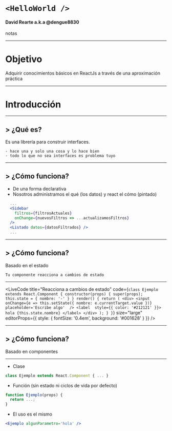 
<!--
 Fuentes para marcado
https://github.com/adam-p/markdown-here/wiki/Markdown-Cheatsheet
https://github.com/jxnblk/mdx-deck
 -->
<Head>
  <title>Taller ReactJS FLISoL 2019</title>
</Head>

# `<HelloWorld />`

#### David Rearte a.k.a @dengue8830

<Notes>
notas
</Notes>

---

# Objetivo
Adquirir conocimientos básicos en ReactJs a través de una aproximación práctica

---

# Introducción

---

## > ¿Qué es?
Es una librería para construir interfaces.

```notes
- hace una y solo una cosa y lo hace bien
- todo lo que no sea interfaces es problema tuyo
```

---

## > ¿Cómo funciona?

- De una forma declarativa
- Nosotros administramos el qué (los datos) y react el cómo (pintado)

```jsx
  ...
  <Sidebar
    filtros={filtrosActuales}
    onChange={nuevosFiltros => ...actualizamosFiltros}
  />
  <Listado datos={datosFiltrados} />
  ...
```

---

## > ¿Cómo funciona?

Basado en el estado
```notes
Tu componente reacciona a cambios de estado
```

---

<LiveCode title="Reacciona a cambios de estado" code={`
class Ejemplo extends React.Component {
  constructor(props) {
    super(props);
    this.state = {
      nombre: '-'
    }
  }
  render() {
    return (
      <div>
        <input
          onChange={e => this.setState({ nombre: e.currentTarget.value })}
          placeholder='Escribe algo' 
        />
        <label 
          style={{ color: '#212121' }}>
           hola {this.state.nombre}
          </label>
      </div>
    );
  }
}
`} size="large" editorProps={{ style: { fontSize: '0.4em', background: '#001628' } }} />

---

## > ¿Cómo funciona?
Basado en componentes

---

- Clase
```jsx
class Ejemplo extends React.Component { ... }
```
- Función (sin estado ni ciclos de vida por defecto)
```jsx
function Ejemplo(props) {
  return ...;
}
```
- El uso es el mismo
```jsx
<Ejemplo algunParametro='hola' />
```